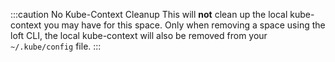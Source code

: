 :::caution No Kube-Context Cleanup
This will **not** clean up the local kube-context you may have for this space. Only when removing a space using the loft CLI, the local kube-context will also be removed from your `~/.kube/config` file.
:::